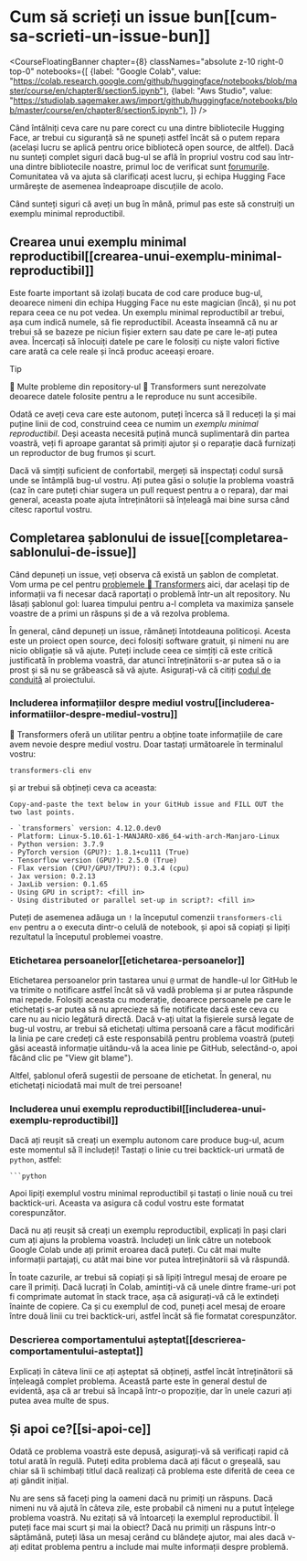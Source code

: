 # Cum să scrieți un issue bun[[cum-sa-scrieti-un-issue-bun]]

<CourseFloatingBanner chapter={8}
  classNames="absolute z-10 right-0 top-0"
  notebooks={[
    {label: "Google Colab", value: "https://colab.research.google.com/github/huggingface/notebooks/blob/master/course/en/chapter8/section5.ipynb"},
    {label: "Aws Studio", value: "https://studiolab.sagemaker.aws/import/github/huggingface/notebooks/blob/master/course/en/chapter8/section5.ipynb"},
]} />

Când întâlniți ceva care nu pare corect cu una dintre bibliotecile Hugging Face, ar trebui cu siguranță să ne spuneți astfel încât să o putem repara (același lucru se aplică pentru orice bibliotecă open source, de altfel). Dacă nu sunteți complet siguri dacă bug-ul se află în propriul vostru cod sau într-una dintre bibliotecile noastre, primul loc de verificat sunt [forumurile](https://discuss.huggingface.co/). Comunitatea vă va ajuta să clarificați acest lucru, și echipa Hugging Face urmărește de asemenea îndeaproape discuțiile de acolo.

<Youtube id="_PAli-V4wj0"/>

Când sunteți siguri că aveți un bug în mână, primul pas este să construiți un exemplu minimal reproductibil.

## Crearea unui exemplu minimal reproductibil[[crearea-unui-exemplu-minimal-reproductibil]]

Este foarte important să izolați bucata de cod care produce bug-ul, deoarece nimeni din echipa Hugging Face nu este magician (încă), și nu pot repara ceea ce nu pot vedea. Un exemplu minimal reproductibil ar trebui, așa cum indică numele, să fie reproductibil. Aceasta înseamnă că nu ar trebui să se bazeze pe niciun fișier extern sau date pe care le-ați putea avea. Încercați să înlocuiți datele pe care le folosiți cu niște valori fictive care arată ca cele reale și încă produc aceeași eroare.

> [!TIP]
> 🚨 Multe probleme din repository-ul 🤗 Transformers sunt nerezolvate deoarece datele folosite pentru a le reproduce nu sunt accesibile.

Odată ce aveți ceva care este autonom, puteți încerca să îl reduceți la și mai puține linii de cod, construind ceea ce numim un _exemplu minimal reproductibil_. Deși aceasta necesită puțină muncă suplimentară din partea voastră, veți fi aproape garantat să primiți ajutor și o reparație dacă furnizați un reproductor de bug frumos și scurt.

Dacă vă simțiți suficient de confortabil, mergeți să inspectați codul sursă unde se întâmplă bug-ul vostru. Ați putea găsi o soluție la problema voastră (caz în care puteți chiar sugera un pull request pentru a o repara), dar mai general, aceasta poate ajuta întreținătorii să înțeleagă mai bine sursa când citesc raportul vostru.

## Completarea șablonului de issue[[completarea-sablonului-de-issue]]

Când depuneți un issue, veți observa că există un șablon de completat. Vom urma pe cel pentru [problemele 🤗 Transformers](https://github.com/huggingface/transformers/issues/new/choose) aici, dar același tip de informații va fi necesar dacă raportați o problemă într-un alt repository. Nu lăsați șablonul gol: luarea timpului pentru a-l completa va maximiza șansele voastre de a primi un răspuns și de a vă rezolva problema.

În general, când depuneți un issue, rămâneți întotdeauna politicoși. Acesta este un proiect open source, deci folosiți software gratuit, și nimeni nu are nicio obligație să vă ajute. Puteți include ceea ce simțiți că este critică justificată în problema voastră, dar atunci întreținătorii s-ar putea să o ia prost și să nu se grăbească să vă ajute. Asigurați-vă că citiți [codul de conduită](https://github.com/huggingface/transformers/blob/master/CODE_OF_CONDUCT.md) al proiectului.

### Includerea informațiilor despre mediul vostru[[includerea-informatiilor-despre-mediul-vostru]]

🤗 Transformers oferă un utilitar pentru a obține toate informațiile de care avem nevoie despre mediul vostru. Doar tastați următoarele în terminalul vostru:

```
transformers-cli env
```

și ar trebui să obțineți ceva ca aceasta:

```out
Copy-and-paste the text below in your GitHub issue and FILL OUT the two last points.

- `transformers` version: 4.12.0.dev0
- Platform: Linux-5.10.61-1-MANJARO-x86_64-with-arch-Manjaro-Linux
- Python version: 3.7.9
- PyTorch version (GPU?): 1.8.1+cu111 (True)
- Tensorflow version (GPU?): 2.5.0 (True)
- Flax version (CPU?/GPU?/TPU?): 0.3.4 (cpu)
- Jax version: 0.2.13
- JaxLib version: 0.1.65
- Using GPU in script?: <fill in>
- Using distributed or parallel set-up in script?: <fill in>
```

Puteți de asemenea adăuga un `!` la începutul comenzii `transformers-cli env` pentru a o executa dintr-o celulă de notebook, și apoi să copiați și lipiți rezultatul la începutul problemei voastre.

### Etichetarea persoanelor[[etichetarea-persoanelor]]

Etichetarea persoanelor prin tastarea unui `@` urmat de handle-ul lor GitHub le va trimite o notificare astfel încât să vă vadă problema și ar putea răspunde mai repede. Folosiți aceasta cu moderație, deoarece persoanele pe care le etichetați s-ar putea să nu aprecieze să fie notificate dacă este ceva cu care nu au nicio legătură directă. Dacă v-ați uitat la fișierele sursă legate de bug-ul vostru, ar trebui să etichetați ultima persoană care a făcut modificări la linia pe care credeți că este responsabilă pentru problema voastră (puteți găsi această informație uitându-vă la acea linie pe GitHub, selectând-o, apoi făcând clic pe "View git blame").

Altfel, șablonul oferă sugestii de persoane de etichetat. În general, nu etichetați niciodată mai mult de trei persoane!

### Includerea unui exemplu reproductibil[[includerea-unui-exemplu-reproductibil]]

Dacă ați reușit să creați un exemplu autonom care produce bug-ul, acum este momentul să îl includeți! Tastați o linie cu trei backtick-uri urmată de `python`, astfel:

```
```python
```

Apoi lipiți exemplul vostru minimal reproductibil și tastați o linie nouă cu trei backtick-uri. Aceasta va asigura că codul vostru este formatat corespunzător.

Dacă nu ați reușit să creați un exemplu reproductibil, explicați în pași clari cum ați ajuns la problema voastră. Includeți un link către un notebook Google Colab unde ați primit eroarea dacă puteți. Cu cât mai multe informații partajați, cu atât mai bine vor putea întreținătorii să vă răspundă.

În toate cazurile, ar trebui să copiați și să lipiți întregul mesaj de eroare pe care îl primiți. Dacă lucrați în Colab, amintiți-vă că unele dintre frame-uri pot fi comprimate automat în stack trace, așa că asigurați-vă că le extindeți înainte de copiere. Ca și cu exemplul de cod, puneți acel mesaj de eroare între două linii cu trei backtick-uri, astfel încât să fie formatat corespunzător.

### Descrierea comportamentului așteptat[[descrierea-comportamentului-asteptat]]

Explicați în câteva linii ce ați așteptat să obțineți, astfel încât întreținătorii să înțeleagă complet problema. Această parte este în general destul de evidentă, așa că ar trebui să încapă într-o propoziție, dar în unele cazuri ați putea avea multe de spus.

## Și apoi ce?[[si-apoi-ce]]

Odată ce problema voastră este depusă, asigurați-vă să verificați rapid că totul arată în regulă. Puteți edita problema dacă ați făcut o greșeală, sau chiar să îi schimbați titlul dacă realizați că problema este diferită de ceea ce ați gândit inițial.

Nu are sens să faceți ping la oameni dacă nu primiți un răspuns. Dacă nimeni nu vă ajută în câteva zile, este probabil că nimeni nu a putut înțelege problema voastră. Nu ezitați să vă întoarceți la exemplul reproductibil. Îl puteți face mai scurt și mai la obiect? Dacă nu primiți un răspuns într-o săptămână, puteți lăsa un mesaj cerând cu blândețe ajutor, mai ales dacă v-ați editat problema pentru a include mai multe informații despre problemă. 